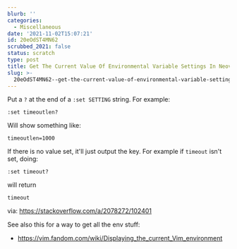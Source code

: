 ```yaml
---
blurb: ''
categories:
  - Miscellaneous
date: '2021-11-02T15:07:21'
id: 20eOdST4MN62
scrubbed_2021: false
status: scratch
type: post
title: Get The Current Value Of Environmental Variable Settings In Neovim
slug: >-
  20eOdST4MN62--get-the-current-value-of-environmental-variable-settings-in-neovim
---
```


Put a `?` at the end of a `:set SETTING` string. For example:

```
:set timeoutlen?
```

Will show something like:


```
timeoutlen=1000
```

If there is no value set, it'll just output the key. For example if `timeout` isn't set, doing:

```
:set timeout?
```

will return 

```
timeout
```

via: https://stackoverflow.com/a/2078272/102401


See also this for a way to get all the env stuff:

- https://vim.fandom.com/wiki/Displaying_the_current_Vim_environment
